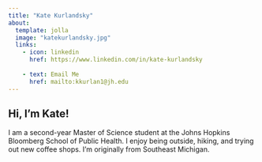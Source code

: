 ```yaml
---
title: "Kate Kurlandsky"
about: 
  template: jolla
  image: "katekurlandsky.jpg"
  links: 
    - icon: linkedin
      href: https://www.linkedin.com/in/kate-kurlandsky
      
    - text: Email Me
      href: mailto:kkurlan1@jh.edu
---
```


## Hi, I'm Kate!

I am a second-year Master of Science student at the Johns Hopkins Bloomberg School of Public Health. I enjoy being outside, hiking, and trying out new coffee shops. I'm originally from Southeast Michigan.
